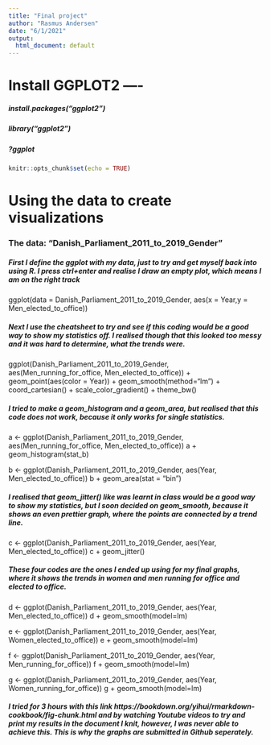 ---
title: "Final project"
author: "Rasmus Andersen"
date: "6/1/2021"
output:
  html_document: default
---

# Install GGPLOT2 ----
##### install.packages("ggplot2")
##### library("ggplot2")
##### ?ggplot

```{r setup, include=FALSE}
knitr::opts_chunk$set(echo = TRUE)
```

# Using the data to create visualizations
### The data: "Danish_Parliament_2011_to_2019_Gender"

##### First I define the ggplot with my data, just to try and get myself back into using R. I press ctrl+enter and realise I draw an empty plot, which means I am on the right track

ggplot(data = Danish_Parliament_2011_to_2019_Gender, aes(x = Year,y = Men_elected_to_office))

##### Next I use the cheatsheet to try and see if this coding would be a good way to show my statistics off. I realised though that this looked too messy and it was hard to determine, what the trends were.
ggplot(Danish_Parliament_2011_to_2019_Gender, aes(Men_running_for_office, Men_elected_to_office)) +
  geom_point(aes(color = Year)) +
  geom_smooth(method="lm") +
  coord_cartesian() +
  scale_color_gradient() +
  theme_bw()
  
##### I tried to make a geom_histogram and a geom_area, but realised that this code does not work, because it only works for single statistics.  

a <- ggplot(Danish_Parliament_2011_to_2019_Gender, aes(Men_running_for_office, Men_elected_to_office))
a + geom_histogram(stat_b)

b <- ggplot(Danish_Parliament_2011_to_2019_Gender, aes(Year, Men_elected_to_office))
b + geom_area(stat = "bin")

##### I realised that geom_jitter() like was learnt in class would be a good way to show my statistics, but I soon decided on geom_smooth, because it shows an even prettier graph, where the points are connected by a trend line.
c <- ggplot(Danish_Parliament_2011_to_2019_Gender, aes(Year, Men_elected_to_office))
c + geom_jitter()

##### These four codes are the ones I ended up using for my final graphs, where it shows the trends in women and men running for office and elected to office.
d <- ggplot(Danish_Parliament_2011_to_2019_Gender, aes(Year, Men_elected_to_office))
d + geom_smooth(model=lm)    

e <- ggplot(Danish_Parliament_2011_to_2019_Gender, aes(Year, Women_elected_to_office))
e + geom_smooth(model=lm)

f <- ggplot(Danish_Parliament_2011_to_2019_Gender, aes(Year, Men_running_for_office))
f + geom_smooth(model=lm)

g <- ggplot(Danish_Parliament_2011_to_2019_Gender, aes(Year, Women_running_for_office))
g + geom_smooth(model=lm)



##### I tried for 3 hours with this link https://bookdown.org/yihui/rmarkdown-cookbook/fig-chunk.html and by watching Youtube videos to try and print my results in the document I knit, however, I was never able to achieve this. This is why the graphs are submitted in Github seperately.